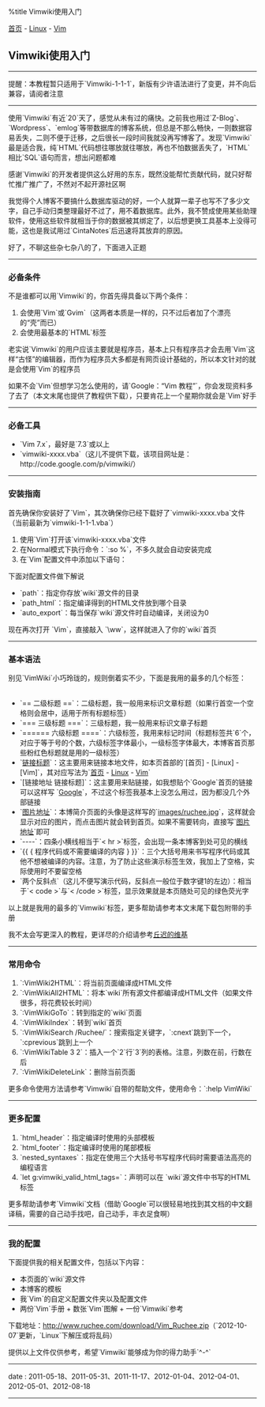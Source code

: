 %title Vimwiki使用入门

[[../../../index|首页]] - [[../index|Linux]] - [[index|Vim]]
==Vimwiki使用入门==
----
<red>提醒</red>：本教程暂只适用于`Vimwiki-1-1-1`，新版有少许语法进行了变更，并不向后兼容，请阅者注意
----
使用`Vimwiki`有近`20`天了，感觉从未有过的痛快。之前我也用过`Z-Blog`、`Wordpress`、`emlog`等带数据库的博客系统，但总是不那么畅快，一则数据容易丢失，二则不便于迁移，之后很长一段时间我就没再写博客了。发现`Vimwiki`最是适合我，纯`HTML`代码想往哪放就往哪放，再也不怕数据丢失了，`HTML`相比`SQL`语句而言，想出问题都难

感谢`Vimwiki`的开发者提供这么好用的东东，既然没能帮忙贡献代码，就只好帮忙推广推广了，不然对不起开源社区啊

我觉得个人博客不要搞什么数据库驱动的好，一个人就算一辈子也写不了多少文字，自己手动归类整理最好不过了，用不着数据库。此外，我不赞成使用某些助理软件，使用这些软件就相当于你的数据被其绑定了，以后想更换工具基本上没得可能，这也是我试用过`CintaNotes`后迅速将其放弃的原因。

好了，不聊这些杂七杂八的了，下面进入正题
----
===必备条件===

不是谁都可以用`Vimwiki`的，你首先得具备以下两个条件：

# 会使用`Vim`或`Gvim`（这两者本质是一样的，只不过后者加了个漂亮的“壳”而已）
# 会使用最基本的`HTML`标签

老实说`Vimwiki`的用户应该主要就是程序员，基本上只有程序员才会去用`Vim`这样“古怪”的编辑器，而作为程序员大多都是有网页设计基础的，所以本文针对的就是会使用`Vim`的程序员

如果不会`Vim`但想学习怎么使用的，请`Google：“Vim 教程”`，你会发现资料多了去了（本文末尾也提供了教程供下载），只要肯花上一个星期你就会是`Vim`好手
----
===必备工具===

* `Vim 7.x`，最好是`7.3`或以上
* `vimwiki-xxxx.vba`（这儿不提供下载，该项目网址是：http://code.google.com/p/vimwiki/）
----
===安装指南===

首先确保你安装好了`Vim`，其次确保你已经下载好了`vimwiki-xxxx.vba`文件（当前最新为`vimwiki-1-1-1.vba`）

# 使用`Vim`打开该`vimwiki-xxxx.vba`文件
# 在Normal模式下执行命令：`:so %`，不多久就会自动安装完成
# 在`Vim`配置文件中添加以下语句：
{{{Vim
<pre class="brush: vim">
" 打开语法高亮
syntax enable
syntax on

" 打开对文件类型插件的支持
filetype indent on
filetype plugin on
filetype plugin indent on

" ######### VimWiki 写作助手 ######### "

" 使用鼠标映射
let g:vimwiki_use_mouse = 1

" 不要将驼峰式词组作为 Wiki 词条
let g:vimwiki_camel_case = 0

let g:vimwiki_list = [{
\ 'path': 'D:/mysite/wiki',
\ 'path_html': 'D:/mysite/html/',
\ 'auto_export': 1,
}]
</pre>
}}}

下面对配置文件做下解说

* `path`：指定你存放`wiki`源文件的目录
* `path_html`：指定编译得到的HTML文件放到哪个目录
* `auto_export`：每当保存`wiki`源文件时自动编译，关闭设为0

现在再次打开 `Vim`，直接敲入 `\ww`，这样就进入了你的`wiki`首页
----
===基本语法===

别见`VimWiki`小巧玲珑的，规则倒着实不少，下面是我用的最多的几个标签：<br><br>

* `== 二级标题 ==`：二级标题，我一般用来标识文章标题（如果行首空一个空格则会居中，适用于所有标题标签）
* `=== 三级标题 ===`：三级标题，我一般用来标识文章子标题
* `====== 六级标题 ====`：六级标签，我用来标记时间（标题标签共`6`个，对应于等于号的个数，六级标签字体最小，一级标签字体最大，本博客首页那些粉红色标题就是用的一级标签）
* `[[链接地址|链接标题]]`：这主要用来链接本地文件，如本页首部的`[首页] - [Linux] - [Vim]`，其对应写法为`[[../../../index|首页]] - [[../index|Linux]] - [[index|Vim]]`
* `[链接地址 链接标题]`：这主要用来贴链接，如我想贴个`Google`首页的链接可以这样写 `[http://www.google.com Google]`，不过这个标签我基本上没怎么用过，因为都没几个外部链接
* `[[转向地址|图片地址]]`：本博简介页面的头像是这样写的`[[index.html|images/ruchee.jpg]]`，这样就会显示对应的图片，而点击图片就会转到首页。如果不需要转向，直接写`[[图片地址]]`即可
* `----`：四条小横线相当于`< hr >`标签，会出现一条本博客到处可见的横线
* `{{ { 程序代码或不需要编译的内容 } }}`：三个大括号用来书写程序代码或其他不想被编译的内容。注意，为了防止这些演示标签生效，我加上了空格，实际使用时不要留空格
* `两个反斜点`（这儿不便写演示代码，反斜点一般位于数字键1的左边）：相当于`< code >`与`< /code >`标签，显示效果就是本页随处可见的绿色荧光字

以上就是我用的最多的`Vimwiki`标签，更多帮助请参考本文末尾下载包附带的手册

我不太会写更深入的教程，更详尽的介绍请参考[http://wiki.ktmud.com/ 丘迟的维基]
----
===常用命令===

# `:VimWiki2HTML`：将当前页面编译成HTML文件
# `:VimWikiAll2HTML`：将本`wiki`所有源文件都编译成HTML文件（如果文件很多，将花费较长时间）
# `:VimWikiGoTo`：转到指定的`wiki`页面
# `:VimWikiIndex`：转到`wiki`首页
# `:VimWikiSearch /Ruchee/`：搜索指定关键字，`:cnext`跳到下一个，`:cprevious`跳到上一个
# `:VimWikiTable 3 2`：插入一个`2`行`3`列的表格。注意，列数在前，行数在后
# `:VimWikiDeleteLink`：删除当前页面

更多命令使用方法请参考`Vimwiki`自带的帮助文件，使用命令：`:help VimWiki`
----
===更多配置===

# `html_header`：指定编译时使用的头部模板
# `html_footer`：指定编译时使用的尾部模板
# `nested_syntaxes`：指定在使用三个大括号书写程序代码时需要语法高亮的编程语言
# `let g:vimwiki_valid_html_tags=`：声明可以在 `wiki`源文件中书写的HTML标签

更多帮助请参考`Vimwiki`文档（借助`Google`可以很轻易地找到其文档的中文翻译稿，需要的自己动手找吧，自己动手，丰衣足食啊）
----
===我的配置===

下面提供我的相关配置文件，包括以下内容：

* 本页面的`wiki`源文件
* 本博客的模板
* 我`Vim`的自定义配置文件夹以及配置文件
* 两份`Vim`手册 + 数张`Vim`图解 + 一份`Vimwiki`参考

下载地址：[[../../../download/Vim_Ruchee.zip|http://www.ruchee.com/download/Vim_Ruchee.zip]]（`2012-10-07`更新，`Linux`下解压或将乱码）

提供以上文件仅供参考，希望`Vimwiki`能够成为你的得力助手`^-^`
----
<red>date</red> : 2011-05-18、2011-05-31、2011-11-17、2012-01-04、2012-04-01、2012-05-01、2012-08-18
----
